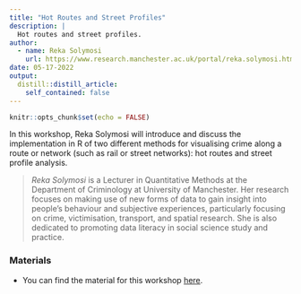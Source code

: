 ```yaml
---
title: "Hot Routes and Street Profiles"
description: |
  Hot routes and street profiles.
author: 
  - name: Reka Solymosi
    url: https://www.research.manchester.ac.uk/portal/reka.solymosi.html
date: 05-17-2022
output:
  distill::distill_article:
    self_contained: false
---
```



```r
knitr::opts_chunk$set(echo = FALSE)
```

In this workshop, Reka Solymosi will introduce and discuss the implementation in R of two different methods for visualising crime along a route or network (such as rail or street networks): hot routes and street profile analysis.


> *Reka Solymosi* is a Lecturer in Quantitative Methods at the Department of Criminology at University of Manchester. Her research focuses on making use of new forms of data to gain insight into people's behaviour and subjective experiences, particularly focusing on crime, victimisation, transport, and spatial research. She is also dedicated to promoting data literacy in social science study and practice.

### Materials

- You can find the material for this workshop [here](https://rekadata.net/blog/hot-routes-tutorial/).



